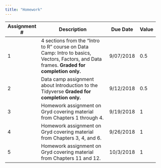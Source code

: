 ```yaml
---
title: "Homework"
---
```


+--------------+-----------------------------------------------+-----------+-------+
| Assignment # | Description                                   | Due Date  | Value |
+==============+===============================================+===========+=======+
|    1         | 4 sections from the "Intro to R" course on    | 9/07/2018 |  0.5  |
|              | Data Camp: Intro to basics, Vectors, Factors, |           |       |
|              | and Data frames.                              |           |       |
|              | **Graded for completion only.**               |           |       |
+--------------+-----------------------------------------------+-----------+-------+
|    2         | Data camp assignment about Introduction to    | 9/12/2018 |  0.5  |
|              | the Tidyverse                                 |           |       |
|              | **Graded for completion only.**               |           |       |
+--------------+-----------------------------------------------+-----------+-------+
|    3         | Homework assignment on Gryd covering material | 9/19/2018 |  1    |
|              | from Chapters 1 through 4.                    |           |       |
+--------------+-----------------------------------------------+-----------+-------+
|    4         | Homework assignment on Gryd covering material | 9/26/2018 |  1    |
|              | from Chapters 3, 4, and 6.                    |           |       |
+--------------+-----------------------------------------------+-----------+-------+
|    5         | Homework assignment on Gryd covering material | 10/3/2018 |  1    |
|              | from Chapters 11 and 12.                      |           |       |
+--------------+-----------------------------------------------+-----------+-------+
